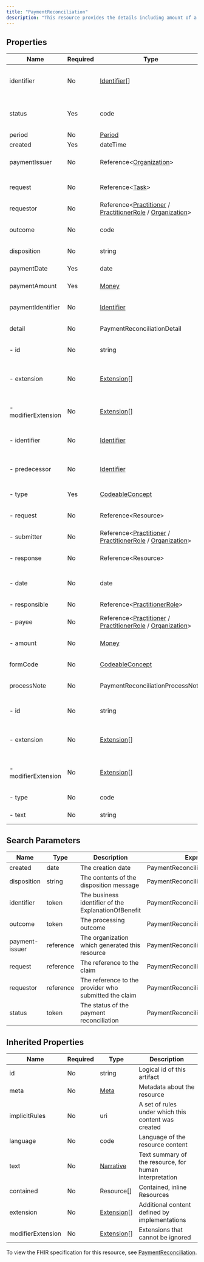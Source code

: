 ```yaml
---
title: "PaymentReconciliation"
description: "This resource provides the details including amount of a payment and allocates the payment items being paid."
---
```


## Properties

| Name                | Required | Type                                                                                                                                                                                                    | Description                                            |
| ------------------- | -------- | ------------------------------------------------------------------------------------------------------------------------------------------------------------------------------------------------------- | ------------------------------------------------------ |
| identifier          | No       | [Identifier](/medical-api/fhir/data-types/identifier)[]                                                                                                                                                 | Business Identifier for a payment reconciliation       |
| status              | Yes      | code                                                                                                                                                                                                    | active / cancelled / draft / entered-in-error          |
| period              | No       | [Period](/medical-api/fhir/data-types/period)                                                                                                                                                           | Period covered                                         |
| created             | Yes      | dateTime                                                                                                                                                                                                | Creation date                                          |
| paymentIssuer       | No       | Reference&lt;[Organization](/medical-api/fhir/resources/organization)&gt;                                                                                                                               | Party generating payment                               |
| request             | No       | Reference&lt;[Task](/medical-api/fhir/resources/task)&gt;                                                                                                                                               | Reference to requesting resource                       |
| requestor           | No       | Reference&lt;[Practitioner](/medical-api/fhir/resources/practitioner) / [PractitionerRole](/medical-api/fhir/resources/practitionerrole) / [Organization](/medical-api/fhir/resources/organization)&gt; | Responsible practitioner                               |
| outcome             | No       | code                                                                                                                                                                                                    | queued / complete / error / partial                    |
| disposition         | No       | string                                                                                                                                                                                                  | Disposition message                                    |
| paymentDate         | Yes      | date                                                                                                                                                                                                    | When payment issued                                    |
| paymentAmount       | Yes      | [Money](/medical-api/fhir/data-types/money)                                                                                                                                                             | Total amount of Payment                                |
| paymentIdentifier   | No       | [Identifier](/medical-api/fhir/data-types/identifier)                                                                                                                                                   | Business identifier for the payment                    |
| detail              | No       | PaymentReconciliationDetail                                                                                                                                                                             | Settlement particulars                                 |
| - id                | No       | string                                                                                                                                                                                                  | Unique id for inter-element referencing                |
| - extension         | No       | [Extension](/medical-api/fhir/data-types/extension)[]                                                                                                                                                   | Additional content defined by implementations          |
| - modifierExtension | No       | [Extension](/medical-api/fhir/data-types/extension)[]                                                                                                                                                   | Extensions that cannot be ignored even if unrecognized |
| - identifier        | No       | [Identifier](/medical-api/fhir/data-types/identifier)                                                                                                                                                   | Business identifier of the payment detail              |
| - predecessor       | No       | [Identifier](/medical-api/fhir/data-types/identifier)                                                                                                                                                   | Business identifier of the prior payment detail        |
| - type              | Yes      | [CodeableConcept](/medical-api/fhir/data-types/codeableconcept)                                                                                                                                         | Category of payment                                    |
| - request           | No       | Reference&lt;Resource&gt;                                                                                                                                                                               | Request giving rise to the payment                     |
| - submitter         | No       | Reference&lt;[Practitioner](/medical-api/fhir/resources/practitioner) / [PractitionerRole](/medical-api/fhir/resources/practitionerrole) / [Organization](/medical-api/fhir/resources/organization)&gt; | Submitter of the request                               |
| - response          | No       | Reference&lt;Resource&gt;                                                                                                                                                                               | Response committing to a payment                       |
| - date              | No       | date                                                                                                                                                                                                    | Date of commitment to pay                              |
| - responsible       | No       | Reference&lt;[PractitionerRole](/medical-api/fhir/resources/practitionerrole)&gt;                                                                                                                       | Contact for the response                               |
| - payee             | No       | Reference&lt;[Practitioner](/medical-api/fhir/resources/practitioner) / [PractitionerRole](/medical-api/fhir/resources/practitionerrole) / [Organization](/medical-api/fhir/resources/organization)&gt; | Recipient of the payment                               |
| - amount            | No       | [Money](/medical-api/fhir/data-types/money)                                                                                                                                                             | Amount allocated to this payable                       |
| formCode            | No       | [CodeableConcept](/medical-api/fhir/data-types/codeableconcept)                                                                                                                                         | Printed form identifier                                |
| processNote         | No       | PaymentReconciliationProcessNote                                                                                                                                                                        | Note concerning processing                             |
| - id                | No       | string                                                                                                                                                                                                  | Unique id for inter-element referencing                |
| - extension         | No       | [Extension](/medical-api/fhir/data-types/extension)[]                                                                                                                                                   | Additional content defined by implementations          |
| - modifierExtension | No       | [Extension](/medical-api/fhir/data-types/extension)[]                                                                                                                                                   | Extensions that cannot be ignored even if unrecognized |
| - type              | No       | code                                                                                                                                                                                                    | display / print / printoper                            |
| - text              | No       | string                                                                                                                                                                                                  | Note explanatory text                                  |

## Search Parameters

| Name           | Type      | Description                                           | Expression                          |
| -------------- | --------- | ----------------------------------------------------- | ----------------------------------- |
| created        | date      | The creation date                                     | PaymentReconciliation.created       |
| disposition    | string    | The contents of the disposition message               | PaymentReconciliation.disposition   |
| identifier     | token     | The business identifier of the ExplanationOfBenefit   | PaymentReconciliation.identifier    |
| outcome        | token     | The processing outcome                                | PaymentReconciliation.outcome       |
| payment-issuer | reference | The organization which generated this resource        | PaymentReconciliation.paymentIssuer |
| request        | reference | The reference to the claim                            | PaymentReconciliation.request       |
| requestor      | reference | The reference to the provider who submitted the claim | PaymentReconciliation.requestor     |
| status         | token     | The status of the payment reconciliation              | PaymentReconciliation.status        |

## Inherited Properties

| Name              | Required | Type                                                  | Description                                            |
| ----------------- | -------- | ----------------------------------------------------- | ------------------------------------------------------ |
| id                | No       | string                                                | Logical id of this artifact                            |
| meta              | No       | [Meta](/medical-api/fhir/data-types/meta)             | Metadata about the resource                            |
| implicitRules     | No       | uri                                                   | A set of rules under which this content was created    |
| language          | No       | code                                                  | Language of the resource content                       |
| text              | No       | [Narrative](/medical-api/fhir/data-types/narrative)   | Text summary of the resource, for human interpretation |
| contained         | No       | Resource[]                                            | Contained, inline Resources                            |
| extension         | No       | [Extension](/medical-api/fhir/data-types/extension)[] | Additional content defined by implementations          |
| modifierExtension | No       | [Extension](/medical-api/fhir/data-types/extension)[] | Extensions that cannot be ignored                      |

To view the FHIR specification for this resource, see [PaymentReconciliation](https://www.hl7.org/fhir/StructureDefinition/PaymentReconciliation).
